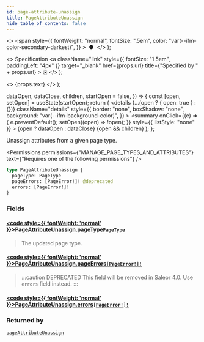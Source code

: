```yaml
---
id: page-attribute-unassign
title: PageAttributeUnassign
hide_table_of_contents: false
---
```


  <>
    <span
      style={{
        fontWeight: "normal",
        fontSize: ".5em",
        color: "var(--ifm-color-secondary-darkest)",
      }}
    >
      &nbsp;●&nbsp;
    </span>
  </>
);

  <>
    Specification
    <a
      className="link"
      style={{ fontSize: "1.5em", paddingLeft: "4px" }}
      target="\_blank"
      href={props.url}
      title={"Specified by " + props.url}
    >
      ⎘
    </a>
  </>
);

  <>
    <span className={props.class}>{props.text}</span>
  </>
);


  dataOpen,
  dataClose,
  children,
  startOpen = false,
}) => {
  const [open, setOpen] = useState(startOpen);
  return (
    <details
      {...(open ? { open: true } : {})}
      className="details"
      style={{
        border: "none",
        boxShadow: "none",
        background: "var(--ifm-background-color)",
      }}
    >
      <summary
        onClick={(e) => {
          e.preventDefault();
          setOpen((open) => !open);
        }}
        style={{ listStyle: "none" }}
      >
        {open ? dataOpen : dataClose}
      </summary>
      {open && children}
    </details>
  );
};

Unassign attributes from a given page type.

<Permissions
  permissions={"MANAGE_PAGE_TYPES_AND_ATTRIBUTES"}
  text={"Requires one of the following permissions"}
/>

```graphql
type PageAttributeUnassign {
  pageType: PageType
  pageErrors: [PageError!]! @deprecated
  errors: [PageError!]!
}
```

### Fields

#### [<code style={{ fontWeight: 'normal' }}>PageAttributeUnassign.<b>pageType</b></code>](#)<Bullet />[`PageType`](../../../api-reference/pages/objects/page-type) <Badge class="badge badge--secondary" text="object"/>

> The updated page type.

#### [<code style={{ fontWeight: 'normal' }}>PageAttributeUnassign.<b>pageErrors</b></code>](#)<Bullet />[`[PageError!]!`](../../../api-reference/pages/objects/page-error) <Badge class="badge badge--deprecated badge--secondary" text="deprecated"/> <Badge class="badge badge--secondary" text="non-null"/> <Badge class="badge badge--secondary" text="object"/>

> :::caution DEPRECATED
> This field will be removed in Saleor 4.0. Use `errors` field instead.
> :::

#### [<code style={{ fontWeight: 'normal' }}>PageAttributeUnassign.<b>errors</b></code>](#)<Bullet />[`[PageError!]!`](../../../api-reference/pages/objects/page-error) <Badge class="badge badge--secondary" text="non-null"/> <Badge class="badge badge--secondary" text="object"/>

>

### Returned by

[`pageAttributeUnassign`](../../../api-reference/pages/mutations/page-attribute-unassign) <Badge class="badge badge--secondary" text="mutation"/>

